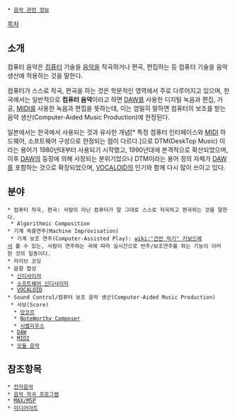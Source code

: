 * [[음악 관련 정보]]

[[목차]]
== 소개 ==
컴퓨터 음악은 [[컴퓨터]] 기술을 [[음악]]을 작곡하거나 편곡, 편집하는 등 컴퓨터 기술을 음악 생산에 적용하는 것을 말한다. 

컴퓨터가 스스로 작곡, 편곡을 하는 것은 학문적인 영역에서 주로 다루어지고 있으며, 한국에서는 일반적으로 '''컴퓨터 음악'''이라고 하면 [[DAW]]를 사용한 디지털 녹음과 편집, 가공, [[MIDI]]를 사용한 녹음과 편집을 뜻하는데, 이는 엄밀히 말하면 컴퓨터의 보조를 받는 음악 생산(Computer-Aided Music Production)에 한정된다. 

일본에서는 한국에서 사용되는 것과 유사한 개념[* 특정 컴퓨터 인터페이스와 [[MIDI]] 하드웨어, 소프트웨어 구성으로 한정되는 점이 다르다.]으로 DTM(DeskTop Music) 이라는 용어가 1980년대부터 사용되기 시작했고, 1990년대에 본격적으로 확산되었으며, 이후 [[DAW]]의 등장에 의해 사장되는 분위기었으나 DTM이라는 용어 정의 자체가 [[DAW]]를 포함하는 것으로 확장되었으며, [[VOCALOID]]의 인기와 함께 다시 많이 쓰이고 있다.

== 분야 ==
 * 컴퓨터 작곡, 편곡: 사람이 아닌 컴퓨터가 말 그대로 스스로 작곡하고 편곡하는 것을 말한다.
  * Algorithmic Composition
 * 기계 즉흥연주(Machine Improvisation)
  * 기계 보조 연주(Computer-Assisted Play): [[wiki:"건반 악기" 키보드]]에서 볼 수 있는, 사람이 연주하는 곡에 따라 실시간으로 반주/보조연주를 하는 기능이 이러한 것의 일종이다.
 * 라이브 코딩
 * 음향 합성
  * [[신디사이저]]
  * [[소프트웨어 신디사이저]]
  * [[VOCALOID]] 
 * Sound Control/컴퓨터 보조 음악 생산(Computer-Aided Music Production)
  * 사보(Score)
   * [[앙코르]]
   * [[NoteWorthy Composer]]
   * [[시벨리우스]]
  * [[DAW]]
  * [[MIDI]]
  * [[모듈 음악]]

== 참조항목 ==
 * [[전자음악]]
 * [[소프트웨어/목록#s-14|음악 작곡 프로그램]]
 * [[MAX/MSP]]
 * [[미디어아트]]
